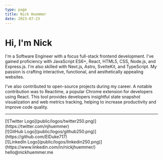 ```yaml
---
type: page
title: Nick Huemmer
date: 2023-07-23
---
```


# Hi, I'm Nick

I'm a Software Engineer with a focus full-stack frontend development. I've gained proficiency with JavaScript ES6+, React, HTML5, CSS, Node.js, and Express.js. I'm also skilled with  Next.js, Astro, SvelteKit, and TypeScript.  My passion is crafting interactive, functional, and aesthetically appealing websites.  
 
I've also contributed to open-source projects during my career. A notable contribution was to Reactime, a popular Chrome extension for developers using React. This tool provides developers insightful state snapshot visualization and web metrics tracking, helping to increase productivity and improve code quality. 


---

<div>
  [![Twitter Logo](public/logos/twitter250.png)](https://twitter.com/njhuemmer)
  <br />
  [![GitHub Logo](public/logos/github250.png)](https://github.com/ElDuke717)
  <br />
  [![LinkedIn Logo](public/logos/linkedin250.png)](https://www.linkedin.com/in/nickjhuemmer/)
  <br />
  hello@nickhuemmer.me
</div>
